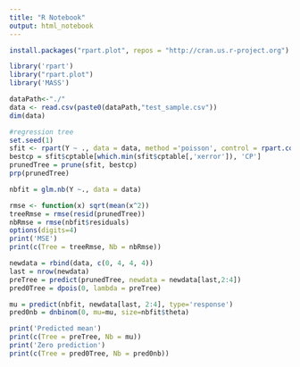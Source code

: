 ```yaml
---
title: "R Notebook"
output: html_notebook
---
```

```r
install.packages("rpart.plot", repos = "http://cran.us.r-project.org")
```

```r
library('rpart')
library("rpart.plot")
library('MASS')
```

```r
dataPath<-"./"
data <- read.csv(paste0(dataPath,"test_sample.csv"))
dim(data)
```
```r
#regression tree
set.seed(1)
sfit <- rpart(Y ~ ., data = data, method ='poisson', control = rpart.control(cp = 0))
bestcp = sfit$cptable[which.min(sfit$cptable[,'xerror']), 'CP']
prunedTree = prune(sfit, bestcp)
prp(prunedTree)
```
```r
nbfit = glm.nb(Y ~., data = data)
```
```r
rmse <- function(x) sqrt(mean(x^2))
treeRmse = rmse(resid(prunedTree))
nbRmse = rmse(nbfit$residuals)
options(digits=4)
print('MSE')
print(c(Tree = treeRmse, Nb = nbRmse))
```
```r
newdata = rbind(data, c(0, 4, 4, 4))
last = nrow(newdata)
preTree = predict(prunedTree, newdata = newdata[last,2:4])
pred0Tree = dpois(0, lambda = preTree)

mu = predict(nbfit, newdata[last, 2:4], type='response')
pred0nb = dnbinom(0, mu=mu, size=nbfit$theta)
```
```r
print('Predicted mean')
print(c(Tree = preTree, Nb = mu))
print('Zero prediction')
print(c(Tree = pred0Tree, Nb = pred0nb))
```


